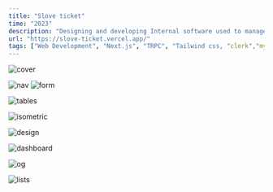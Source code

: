 ```yaml
---
title: "Slove ticket"
time: "2023"
description: "Designing and developing Internal software used to manage the companies $95.79 billion of dollars in private real-estate assets."
url: "https://slove-ticket.vercel.app/"
tags: ["Web Development", "Next.js", "TRPC", "Tailwind css, "clerk","mySQL" ]
---
```


<Image
  src="/projects/sloveticket/1.png"
  alt="cover"
  width={2267}
  height={1280}
  caption="At Hines I've been responsible for building out full stack applications at scale. And have introduced design systems and fully fledged UI/UX redesigns to some flagship apps."
/>

<Image src="/projects/sloveticket/2.png" alt="nav" width={1408} height={927} />

<Image src="/projects/sloveticket/3.png" alt="form" width={1408} height={927} />

<Image
  src="/projects/sloveticket/4.png"
  alt="tables"
  width={1408}
  height={927}
/>

<Image
  src="/projects/sloveticket/5.png"
  alt="isometric"
  width={2300}
  height={1037}
/>

<Image
  src="/projects/sloveticket/5.png"
  alt="design"
  width={1458}
  height={761}
/>

<Image
  src="/projects/sloveticket/7.png"
  alt="dashboard"
  width={1462}
  height={1108}
/>

<Image
  src="/projects/sloveticket/login.png"
  alt="og"
  width={2267}
  height={1280}
/>

<Image
  src="/projects/sloveticket/list.png"
  alt="lists"
  width={2267}
  height={1280}
/>
